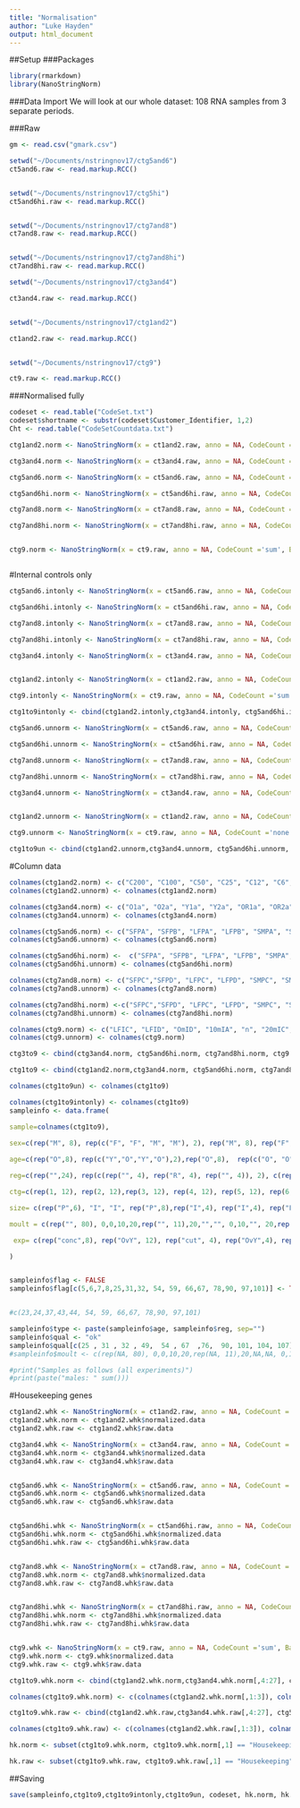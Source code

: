 ```yaml
---
title: "Normalisation"
author: "Luke Hayden"
output: html_document
---
```


##Setup
###Packages
```r


library(rmarkdown)
library(NanoStringNorm)


```

###Data Import
We will look at our whole dataset: 108 RNA samples from 3 separate periods. 

###Raw
```r


gm <- read.csv("gmark.csv")

setwd("~/Documents/nstringnov17/ctg5and6")
ct5and6.raw <- read.markup.RCC()


setwd("~/Documents/nstringnov17/ctg5hi")
ct5and6hi.raw <- read.markup.RCC()


setwd("~/Documents/nstringnov17/ctg7and8")
ct7and8.raw <- read.markup.RCC()


setwd("~/Documents/nstringnov17/ctg7and8hi")
ct7and8hi.raw <- read.markup.RCC()

setwd("~/Documents/nstringnov17/ctg3and4")

ct3and4.raw <- read.markup.RCC()


setwd("~/Documents/nstringnov17/ctg1and2")

ct1and2.raw <- read.markup.RCC()


setwd("~/Documents/nstringnov17/ctg9")

ct9.raw <- read.markup.RCC()

````

###Normalised fully

```r
codeset <- read.table("CodeSet.txt")
codeset$shortname <- substr(codeset$Customer_Identifier, 1,2)
Cht <- read.table("CodeSetCountdata.txt")

ctg1and2.norm <- NanoStringNorm(x = ct1and2.raw, anno = NA, CodeCount ='sum', Background ="mean", SampleContent ='housekeeping.sum', round.values = FALSE, take.log = FALSE,return.matrix.of.endogenous.probes = TRUE);

ctg3and4.norm <- NanoStringNorm(x = ct3and4.raw, anno = NA, CodeCount ='sum', Background ="mean", SampleContent ='housekeeping.sum', round.values = FALSE, take.log = FALSE,return.matrix.of.endogenous.probes = TRUE);

ctg5and6.norm <- NanoStringNorm(x = ct5and6.raw, anno = NA, CodeCount ='sum', Background ="mean", SampleContent ='housekeeping.sum', round.values = FALSE, take.log = FALSE,return.matrix.of.endogenous.probes = TRUE);

ctg5and6hi.norm <- NanoStringNorm(x = ct5and6hi.raw, anno = NA, CodeCount ='sum', Background ="mean", SampleContent ='housekeeping.sum', round.values = FALSE, take.log = FALSE,return.matrix.of.endogenous.probes = TRUE);

ctg7and8.norm <- NanoStringNorm(x = ct7and8.raw, anno = NA, CodeCount ='sum', Background ="mean", SampleContent ='housekeeping.sum', round.values = FALSE, take.log = FALSE,return.matrix.of.endogenous.probes = TRUE);

ctg7and8hi.norm <- NanoStringNorm(x = ct7and8hi.raw, anno = NA, CodeCount ='sum', Background ="mean", SampleContent ='housekeeping.sum', round.values = FALSE, take.log = FALSE,return.matrix.of.endogenous.probes = TRUE);


ctg9.norm <- NanoStringNorm(x = ct9.raw, anno = NA, CodeCount ='sum', Background ="mean", SampleContent ='housekeeping.sum', round.values = FALSE, take.log = FALSE,return.matrix.of.endogenous.probes = TRUE);



````

#Internal controls only
```r

ctg5and6.intonly <- NanoStringNorm(x = ct5and6.raw, anno = NA, CodeCount ='sum', Background ="mean",OtherNorm = "none", round.values = FALSE, take.log = FALSE,return.matrix.of.endogenous.probes = TRUE);

ctg5and6hi.intonly <- NanoStringNorm(x = ct5and6hi.raw, anno = NA, CodeCount ='sum', Background ="mean",OtherNorm = "none", round.values = FALSE, take.log = FALSE,return.matrix.of.endogenous.probes = TRUE);

ctg7and8.intonly <- NanoStringNorm(x = ct7and8.raw, anno = NA, CodeCount ='sum', Background ="mean",OtherNorm = "none", round.values = FALSE, take.log = FALSE,return.matrix.of.endogenous.probes = TRUE);

ctg7and8hi.intonly <- NanoStringNorm(x = ct7and8hi.raw, anno = NA, CodeCount ='sum', Background ="mean",OtherNorm = "none", round.values = FALSE, take.log = FALSE,return.matrix.of.endogenous.probes = TRUE);

ctg3and4.intonly <- NanoStringNorm(x = ct3and4.raw, anno = NA, CodeCount ='sum', Background ="mean",OtherNorm = "none", round.values = FALSE, take.log = FALSE,return.matrix.of.endogenous.probes = TRUE);


ctg1and2.intonly <- NanoStringNorm(x = ct1and2.raw, anno = NA, CodeCount ='sum', Background ="mean",OtherNorm = "none", round.values = FALSE, take.log = FALSE,return.matrix.of.endogenous.probes = TRUE);

ctg9.intonly <- NanoStringNorm(x = ct9.raw, anno = NA, CodeCount ='sum', Background ="mean",OtherNorm = "none", round.values = FALSE, take.log = FALSE,return.matrix.of.endogenous.probes = TRUE);

ctg1to9intonly <- cbind(ctg1and2.intonly,ctg3and4.intonly, ctg5and6hi.intonly, ctg7and8hi.intonly, ctg9.intonly)


````


```r

ctg5and6.unnorm <- NanoStringNorm(x = ct5and6.raw, anno = NA, CodeCount ='none', Background ="none",OtherNorm = "none", round.values = FALSE, take.log = FALSE,return.matrix.of.endogenous.probes = TRUE);

ctg5and6hi.unnorm <- NanoStringNorm(x = ct5and6hi.raw, anno = NA, CodeCount ='none', Background ="none",OtherNorm = "none", round.values = FALSE, take.log = FALSE,return.matrix.of.endogenous.probes = TRUE);

ctg7and8.unnorm <- NanoStringNorm(x = ct7and8.raw, anno = NA, CodeCount ='none', Background ="none",OtherNorm = "none", round.values = FALSE, take.log = FALSE,return.matrix.of.endogenous.probes = TRUE);

ctg7and8hi.unnorm <- NanoStringNorm(x = ct7and8hi.raw, anno = NA, CodeCount ='none', Background ="none",OtherNorm = "none", round.values = FALSE, take.log = FALSE,return.matrix.of.endogenous.probes = TRUE);

ctg3and4.unnorm <- NanoStringNorm(x = ct3and4.raw, anno = NA, CodeCount ='none', Background ="none",OtherNorm = "none", round.values = FALSE, take.log = FALSE,return.matrix.of.endogenous.probes = TRUE);


ctg1and2.unnorm <- NanoStringNorm(x = ct1and2.raw, anno = NA, CodeCount ='none', Background ="none",OtherNorm = "none", round.values = FALSE, take.log = FALSE,return.matrix.of.endogenous.probes = TRUE);

ctg9.unnorm <- NanoStringNorm(x = ct9.raw, anno = NA, CodeCount ='none', Background ="none",OtherNorm = "none", round.values = FALSE, take.log = FALSE,return.matrix.of.endogenous.probes = TRUE);

ctg1to9un <- cbind(ctg1and2.unnorm,ctg3and4.unnorm, ctg5and6hi.unnorm, ctg7and8hi.unnorm, ctg9.unnorm)


````
#Column data
```r


colnames(ctg1and2.norm) <- c("C200", "C100", "C50", "C25", "C12", "C6", "CIA", "CIB", "FYA", "FOA", "MYA", "MOA","FYB",	"FOB",	"MYB",	"MOB",	"MOIA",	"MOIB","MOIC",	"MOID",	"CS1X",	"CS0.5X",	"CS0.25XA",	"CS0.25XB")
colnames(ctg1and2.unnorm) <- colnames(ctg1and2.norm) 

colnames(ctg3and4.norm) <- c("O1a", "O2a", "Y1a", "Y2a", "OR1a", "OR2a", "YR1a", "YR2a", "FY5a", "FY6a", "FO5a", "FO7a", "O1b", "O2b", "Y1b", "Y2b", "OR1b", "OR2b", "YR1b", "YR2b", "FY7", "FY8", "FO8", "FO9")
colnames(ctg3and4.unnorm) <- colnames(ctg3and4.norm) 

colnames(ctg5and6.norm) <- c("SFPA", "SFPB", "LFPA", "LFPB", "SMPA", "SMPB", "LMPA", "LMPB", "LMIA", "LMIB", "LMIC", "LMID", "Abef", "Aun", "Areg", "Bbef", "Bun", "Breg", "Cbef", "Cun", "Creg", "Dbef", "Dun", "Dreg")
colnames(ctg5and6.unnorm) <- colnames(ctg5and6.norm) 

colnames(ctg5and6hi.norm) <-  c("SFPA", "SFPB", "LFPA", "LFPB", "SMPA", "SMPB", "LMPA", "LMPB", "LMIA", "LMIB", "LMIC", "LMID", "Abef", "Aun", "Areg", "Bbef", "Bun", "Breg", "Cbef", "Cun", "Creg", "Dbef", "Dun", "Dreg")
colnames(ctg5and6hi.unnorm) <- colnames(ctg5and6hi.norm) 

colnames(ctg7and8.norm) <- c("SFPC","SFPD", "LFPC", "LFPD", "SMPC", "SMPD","LMPC", "LMPD", "0mPA", "0mPB", "10mPA", "20mPA", "Ebef", "Eun", "Ereg", "Fbef", "Fun", "Freg", "Gbef", "Gun", "Greg", "LFIA", "LFIB", "20mPB")
colnames(ctg7and8.unnorm) <- colnames(ctg7and8.norm) 

colnames(ctg7and8hi.norm) <-c("SFPC","SFPD", "LFPC", "LFPD", "SMPC", "SMPD","LMPC", "LMPD", "0mPA", "0mPB", "10mPA", "20mPA", "Ebef", "Eun", "Ereg", "Fbef", "Fun", "Freg", "Gbef", "Gun", "Greg", "LFIA", "LFIB", "20mPB")
colnames(ctg7and8hi.unnorm) <- colnames(ctg7and8hi.norm) 

colnames(ctg9.norm) <- c("LFIC", "LFID", "OmID", "10mIA", "n", "20mIC", "Ibef", "Iun", "Ireg", "Kbef", "Kun", "Kreg")
colnames(ctg9.unnorm) <- colnames(ctg9.norm) 

ctg3to9 <- cbind(ctg3and4.norm, ctg5and6hi.norm, ctg7and8hi.norm, ctg9.norm)

ctg1to9 <- cbind(ctg1and2.norm,ctg3and4.norm, ctg5and6hi.norm, ctg7and8hi.norm, ctg9.norm)

colnames(ctg1to9un) <- colnames(ctg1to9)

colnames(ctg1to9intonly) <- colnames(ctg1to9)
sampleinfo <- data.frame(

sample=colnames(ctg1to9), 
                         
sex=c(rep("M", 8), rep(c("F", "F", "M", "M"), 2), rep("M", 8), rep("F", 28), rep("M", 8), rep("F", 16), rep("M", 4), rep("F", 28)), 

age=c(rep("O",8), rep(c("Y","O","Y","O"),2),rep("O",8),  rep(c("O", "O", "Y", "Y", "O", "O", "Y", "Y","Y", "Y", "O", "O"), 2), c("Y", "Y", "O", "O", "Y", "Y", "O", "O", "O", "O", "O", "O", rep("O", 12)), c("Y", "Y", "O", "O", "Y", "Y", "O", "O", "N", "N", "N", "N"), rep("O", 11), c("N", "O", "O",  "N", "N", "N", "N", "O", "O", "O", "O", "O", "O")), 

reg=c(rep("",24), rep(c(rep("", 4), rep("R", 4), rep("", 4)), 2), c(rep("", 12), rep(c("", "", "R"),4 )   ), c(rep("", 12), rep(c("", "", "R"),3 )   ), rep("",11 ), "R", "", "", "R") , 

ctg=c(rep(1, 12), rep(2, 12),rep(3, 12), rep(4, 12), rep(5, 12), rep(6, 12), rep(7, 12), rep(8, 12), rep(9, 12)),

size= c(rep("P",6), "I", "I", rep("P",8),rep("I",4), rep("I",4), rep("P", 32), rep("I", 4), rep("P",27), rep("I", 8), "P", rep("I", 4), rep("I", 8)), 

moult = c(rep("", 80), 0,0,10,20,rep("", 11),20,"","", 0,10,"", 20,rep("", 6) ),

 exp= c(rep("conc",8), rep("OvY", 12), rep("cut", 4), rep("OvY",4), rep("regen", 4), rep("OvY",8), rep("regen", 4), rep("OvY",4), rep("OvY", 12), rep("regen", 12), rep("OvY", 8), rep("moult", 4),rep("regen", 9), "OvY", "OvY", "moult",  "OvY", "OvY", "moult", "moult", "moult", "moult", rep("regen", 6) )

)


sampleinfo$flag <- FALSE
sampleinfo$flag[c(5,6,7,8,25,31,32, 54, 59, 66,67, 78,90, 97,101)] <- TRUE


#c(23,24,37,43,44, 54, 59, 66,67, 78,90, 97,101)

sampleinfo$type <- paste(sampleinfo$age, sampleinfo$reg, sep="")
sampleinfo$qual <- "ok"
sampleinfo$qual[c(25 , 31 , 32 , 49,  54 , 67  ,76,  90, 101, 104, 107)] <- "bad"
#sampleinfo$moult <- c(rep(NA, 80), 0,0,10,20,rep(NA, 11),20,NA,NA, 0,10,NA, 20,rep(NA, 6) )

#print("Samples as follows (all experiments)")
#print(paste("males: " sum()))

```


#Housekeeping genes 


```r

ctg1and2.whk <- NanoStringNorm(x = ct1and2.raw, anno = NA, CodeCount ='sum', Background ="mean", SampleContent ='housekeeping.sum', round.values = FALSE, take.log = FALSE,return.matrix.of.endogenous.probes = FALSE);
ctg1and2.whk.norm <- ctg1and2.whk$normalized.data
ctg1and2.whk.raw <- ctg1and2.whk$raw.data

ctg3and4.whk <- NanoStringNorm(x = ct3and4.raw, anno = NA, CodeCount ='sum', Background ="mean", SampleContent ='housekeeping.sum', round.values = FALSE, take.log = FALSE,return.matrix.of.endogenous.probes = FALSE);
ctg3and4.whk.norm <- ctg3and4.whk$normalized.data
ctg3and4.whk.raw <- ctg3and4.whk$raw.data


ctg5and6.whk <- NanoStringNorm(x = ct5and6.raw, anno = NA, CodeCount ='sum', Background ="mean", SampleContent ='housekeeping.sum', round.values = FALSE, take.log = FALSE,return.matrix.of.endogenous.probes = FALSE);
ctg5and6.whk.norm <- ctg5and6.whk$normalized.data
ctg5and6.whk.raw <- ctg5and6.whk$raw.data


ctg5and6hi.whk <- NanoStringNorm(x = ct5and6hi.raw, anno = NA, CodeCount ='sum', Background ="mean", SampleContent ='housekeeping.sum', round.values = FALSE, take.log = FALSE,return.matrix.of.endogenous.probes = FALSE);
ctg5and6hi.whk.norm <- ctg5and6hi.whk$normalized.data
ctg5and6hi.whk.raw <- ctg5and6hi.whk$raw.data


ctg7and8.whk <- NanoStringNorm(x = ct7and8.raw, anno = NA, CodeCount ='sum', Background ="mean", SampleContent ='housekeeping.sum', round.values = FALSE, take.log = FALSE,return.matrix.of.endogenous.probes = FALSE);
ctg7and8.whk.norm <- ctg7and8.whk$normalized.data
ctg7and8.whk.raw <- ctg7and8.whk$raw.data


ctg7and8hi.whk <- NanoStringNorm(x = ct7and8hi.raw, anno = NA, CodeCount ='sum', Background ="mean", SampleContent ='housekeeping.sum', round.values = FALSE, take.log = FALSE,return.matrix.of.endogenous.probes = FALSE);
ctg7and8hi.whk.norm <- ctg7and8hi.whk$normalized.data
ctg7and8hi.whk.raw <- ctg7and8hi.whk$raw.data


ctg9.whk <- NanoStringNorm(x = ct9.raw, anno = NA, CodeCount ='sum', Background ="mean", SampleContent ='housekeeping.sum', round.values = FALSE, take.log = FALSE,return.matrix.of.endogenous.probes = FALSE);
ctg9.whk.norm <- ctg9.whk$normalized.data
ctg9.whk.raw <- ctg9.whk$raw.data

ctg1to9.whk.norm <- cbind(ctg1and2.whk.norm,ctg3and4.whk.norm[,4:27], ctg5and6hi.whk.norm[,4:27], ctg7and8hi.whk.norm[,4:27], ctg9.whk.norm[,4:15])

colnames(ctg1to9.whk.norm) <- c(colnames(ctg1and2.whk.norm[,1:3]), colnames(ctg1to9))

ctg1to9.whk.raw <- cbind(ctg1and2.whk.raw,ctg3and4.whk.raw[,4:27], ctg5and6hi.whk.raw[,4:27], ctg7and8hi.whk.raw[,4:27], ctg9.whk.raw[,4:15])

colnames(ctg1to9.whk.raw) <- c(colnames(ctg1and2.whk.raw[,1:3]), colnames(ctg1to9))

hk.norm <- subset(ctg1to9.whk.norm, ctg1to9.whk.norm[,1] == "Housekeeping")

hk.raw <- subset(ctg1to9.whk.raw, ctg1to9.whk.raw[,1] == "Housekeeping")

```
##Saving
```r
save(sampleinfo,ctg1to9,ctg1to9intonly,ctg1to9un, codeset, hk.norm, hk.raw, file="nov17main_data.rdata")

```


